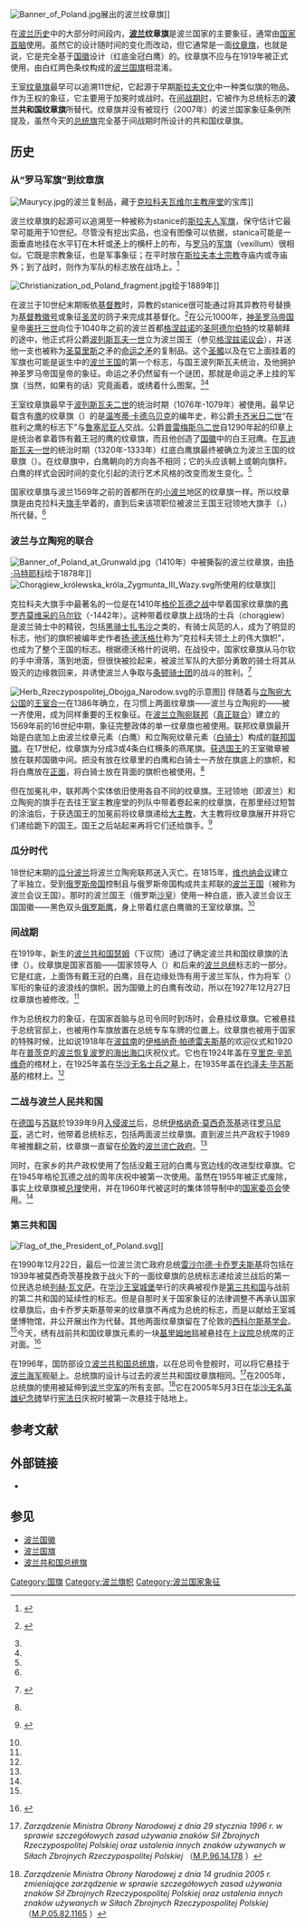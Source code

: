[[File:Banner_of_Poland.jpg|thumb]]展出的波兰纹章旗]]

在[[波兰历史|波兰历史]]中的大部分时间段内，'''[[波兰|波兰]]纹章旗'''是波兰国家的主要象征，通常由[[国家首脑|国家首脑]]使用。虽然它的设计随时间的变化而改动，但它通常是一面[[纹章旗|纹章旗]]，也就是说，它是完全基于[[波兰国徽|国徽]]设计（红底金冠白鹰）的。纹章旗不应与在1919年被正式使用，由白红两色条纹构成的[[波兰国旗|波兰国旗]]相混淆。

王室[[纹章旗|纹章旗]]最早可以追溯11世纪，它起源于早期[[斯拉夫人|斯拉夫文化]]中一种类似旗的物品。作为王权的象征，它主要用于加冕时或战时。在[[波兰历史_(1918年-1939年)|间战期时]]，它被作为总统标志的'''波兰共和国纹章旗'''所替代。纹章旗并没有被现行（2007年）的波兰国家象征条例所提及，虽然今天的[[波兰总统旗|总统旗]]完全基于间战期时所设计的共和国纹章旗。

== 历史 ==
=== 从“罗马军旗”到纹章旗 ===
[[File:Maurycy.jpg|thumb]]的波兰复制品，藏于[[克拉科夫|克拉科夫]][[瓦维尔主教座堂|瓦维尔主教座堂]]的宝库]]

波兰纹章旗的起源可以追溯至一种被称为stanice的[[斯拉夫人|斯拉夫人]][[军旗|军旗]]，保守估计它最早可能用于10世纪。尽管没有挖出实品，也没有图像可以依据，stanica可能是一面垂直地挂在水平钉在木杆或[[矛|矛]]上的横杆上的布，与[[罗马帝国|罗马]]的[[军旗|军旗]]（vexillum）很相似。它既是宗教象征，也是军事象征；在平时放在[[斯拉夫神话|斯拉夫本土宗教]]寺庙内或寺庙外；到了战时，则作为军队的标志放在战场上。<ref name=znamier>{{pl icon}} {{cite book
 | last = Znamierowski
 | first = Alfred
 | title = Stworzony do chwały
 | publisher = Editions Spotkania
 | year = 1995年
 | location = Warsaw
 | pages = 第299页
 | isbn = 83-71-15055-5}}</ref>

[[File:Christianization_od_Poland_fragment.jpg|thumb]]绘于1889年]]

在波兰于10世纪末期昄依[[基督教|基督教]]时，异教的stanice很可能通过将其异教符号替换为[[基督教徽号|基督教徽号]]或象征[[圣灵|圣灵]]的鸽子来完成其基督化。<ref name=pietras>{{pl icon}} {{cite paper
 | author = Pietras, Tomasz
 | title = Od słowiańskich stanic do orzełka wojskowego. Z dziejów polskiej symboliki wojskowej.
 | version = 
 | publisher = 
 | date = 
 | url = http://warsztathistoryka.uni.lodz.pl/heraldyka/wojskowe.pdf
 | format = PDF
 | accessdate = 2007-10-20
 | archive-date = 2020-02-06
 | archive-url = https://web.archive.org/web/20200206024426/http://warsztathistoryka.uni.lodz.pl/heraldyka/wojskowe.pdf
 | dead-url = no
 }}</ref>在公元1000年，[[神圣罗马帝国|神圣罗马帝国]]皇帝[[奥托三世_(神圣罗马帝国)|奥托三世]]向位于1040年之前的波兰首都[[格涅兹诺|格涅兹诺]]的[[布拉格的阿德尔伯特|圣阿德尔伯特]]的坟墓朝拜的途中，他正式将公爵[[波列斯瓦夫一世_(波兰)|波列斯瓦夫一世]]立为波兰国王（参见[[格涅兹诺议会|格涅兹诺议会]]），并送他一支也被称为[[圣莫里斯|圣莫里斯]]之矛的[[命运之矛|命运之矛]]的复制品。这个[[圣髑|圣髑]]以及在它上面挂着的军旗也可能是诞生中的[[波兰王国_(1025年-1385年)|波兰王国]]的第一个标志，与国王波列斯瓦夫统治，及他拥护神圣罗马帝国皇帝的象征。命运之矛仍然留有一个谜团，那就是命运之矛上挂的军旗（当然，如果有的话）究竟画着，或绣着什么图案。<ref name=znamier/><ref name=lileyko/>

王室纹章旗最早于[[波列斯瓦夫二世|波列斯瓦夫二世]]的统治时期（1076年-1079年）被使用。最早记载含有[[鹰|鹰]]的纹章旗（{{lang-pl|chorągiew}}）的是[[温岑蒂·卡德乌贝克|温岑蒂·卡德乌贝克]]的编年史，称公爵[[卡齐米日二世|卡齐米日二世]]“在胜利之鹰的标志下”与[[鲁塞尼亚人|鲁塞尼亚人]]交战。公爵[[普雷梅斯乌二世|普雷梅斯乌二世]]自1290年起的印章上是统治者拿着饰有戴王冠的鹰的纹章旗，而且他创造了[[波兰国徽|国徽]]中的白王冠鹰。在[[瓦迪斯瓦夫一世|瓦迪斯瓦夫一世]]的统治时期（1320年-1333年）红底白鹰旗最终被确立为波兰王国的纹章旗（{{lang-pl|chorągiew Królestwa Polskiego}}）。在纹章旗中，白鹰朝向的方向各不相同；它的头应该朝上或朝向旗杆。白鹰的样式会因时间的变化引起的流行艺术风格的改变而发生变化。<ref name=znamier/>

国家纹章旗与波兰1569年之前的首都所在的[[小波兰|小波兰]]地区的纹章旗一样。所以纹章旗是由克拉科夫[[旗手|旗手]]举着的，直到后来该项职位被波兰王国王冠领地大旗手（{{lang-pl|chorąży wielki koronny}}，{{lang-la|vexillifer regni}}）所代替。<ref name=znamier/>

=== 波兰与立陶宛的联合 ===
[[File:Banner_of_Poland_at_Grunwald.jpg|thumb]]（1410年）中被撕裂的波兰纹章旗，由[[扬·马特耶科|扬·马特耶科]]绘于1878年]]
[[File:Chorągiew_królewska_króla_Zygmunta_III_Wazy.svg|right]]所使用的纹章旗]]

克拉科夫大旗手中最著名的一位是在1410年[[格伦瓦德之战|格伦瓦德之战]]中举着国家纹章旗的[[弗罗齐莫维采的马尔钦|弗罗齐莫维采的马尔钦]]（-1442年）。这种带着纹章旗上战场的士兵（chorągiew）是波兰骑士中的精锐，包括[[扎韦沙·恰尔内|黑骑士扎韦沙]]之类的，有骑士风范的人，成为了明显的标志，他们的旗帜被编年史作者[[扬·德沃格什|扬·德沃格什]]称为“克拉科夫领土上的伟大旗帜”，也成为了整个王国的标志。根据德沃格什的说明，在战役中，国家纹章旗从马尔钦的手中滑落，落到地面，但很快被捡起来，被波兰军队的大部分勇敢的骑士将其从毁灭的边缘救回来，并诱使波兰人争取与[[条顿骑士团|条顿骑士团]]的战斗的胜利。<ref name="długosz">{{pl icon}} {{cite book
 | last = Długosz
 | first = Jan
 | authorlink = Jan Długosz
 | coauthors = transl. J. Mruk, edit. H. Samsonowicz
 | title = Polska Jana Długosza. Wybór z pism
 | publisher = 
 | year = 1984年
 | location = 华沙
 | pages = 
 | url = http://www.staropolska.gimnazjum.com.pl/sredniowiecze/dziejopisarstwo/Dlugosz.html
 | ISBN = 
 | access-date = 2009-08-16
 | archive-url = https://web.archive.org/web/20090529082157/http://www.staropolska.gimnazjum.com.pl/sredniowiecze/dziejopisarstwo/Dlugosz.html
 | archive-date = 2009-05-29
 | dead-url = yes
 }}</ref>

[[File:Herb_Rzeczypospolitej_Obojga_Narodow.svg|thumb]]的示意图]]
伴随着与[[立陶宛大公国|立陶宛大公国]]的[[王室合一|王室合一]]在1386年确立，在习惯上两面纹章旗——波兰与立陶宛的——被一齐使用，成为同样重要的王权象征。在[[波兰立陶宛联邦|波兰立陶宛联邦]]（[[真正联合|真正联合]]）建立的1569年前的16世纪中期，象征完整政体的单一纹章旗也被使用。联邦纹章旗最开始是白底加上由波兰纹章元素（白鹰）和立陶宛纹章元素（[[立陶宛国徽|白骑士]]）构成的[[波兰立陶宛联邦国徽|联邦国徽]]。在17世纪，纹章旗为分成3或4条白红横条的燕尾旗。[[自由选王制|获选国王]]的王室徽章被放在联邦国徽中间。把没有放在纹章里的白鹰和白骑士一齐放在旗底上的旗帜，和将白鹰放在[[正面|正面]]，将白骑士放在背面的旗帜也被使用。<ref name=znamier/>

但在加冕礼中，联邦两个实体依旧使用各自不同的纹章旗。王冠领地（即波兰）和立陶宛的旗手在去往王室主教座堂的列队中带着卷起来的纹章旗，在那里经过短暂的涂油后，于获选国王的加冕前将纹章旗递给[[大主教|大主教]]，大主教将纹章旗展开并将它们递给跪下的国王。国王之后站起来再将它们还给旗手。<ref name=lileyko>{{pl icon}} {{cite book
 | last = Lileyko
 | first = Jerzy
 | title = Regalia polskie
 | publisher = Krajowa Agencja Wydawnicza
 | year = 1987年
 | location = Warsaw
 | page = 第153页
 | ISBN = 83-03-02021-8
}}</ref>

=== 瓜分时代 ===
18世纪末期的[[瓜分波兰|瓜分波兰]]将波兰立陶宛联邦送入灭亡。在1815年，[[维也纳会议|维也纳会议]]建立了半独立，受到[[俄罗斯帝国|俄罗斯帝国]]控制且与俄罗斯帝国构成共主邦联的[[波兰会议王国|波兰王国]]（被称为波兰会议王国）。那时的波兰国王（俄罗斯[[沙皇|沙皇]]）使用一种白底，嵌入波兰会议王国国徽——黑色双头[[俄罗斯国徽|俄罗斯鹰]]，身上带着红底白鹰徽的王室纹章旗。<ref name=znamier/>

=== 间战期 ===


在1919年，新生的[[波兰第二共和国|波兰共和国]][[瑟姆|瑟姆]]（下议院）通过了确定波兰共和国纹章旗的法律（{{lang-pl|chorągiew Rzeczypospolitej Polskiej}}）。纹章旗是国家首脑——国家领导人（{{lang-pl|Naczelnik Państwa}}）和后来的[[波兰总统|波兰总统]]标志的一部分。它是红底，上面饰有戴王冠的白鹰，且在边缘处饰有用于波兰军队，作为将军（{{lang-pl|generał|}}）军衔的象征的波浪线的旗帜。因为国徽上的白鹰有改动，所以在1927年12月27日纹章旗也被修改。<ref name=znamier/>

作为总统权力的象征，在国家首脑与总司令同时到场时，会悬挂纹章旗。它被悬挂于总统官邸上，也被用作车旗放置在总统专车车牌的位置上。纹章旗也被用于国家的特殊时候，比如说1918年在[[波兹南|波兹南]]的[[伊格纳奇·帕德雷夫斯基|伊格纳奇·帕德雷夫斯基]]的欢迎仪式和1920年在[[普茨克|普茨克]]的[[波兰恢复波罗的海出海口|波兰恢复波罗的海出海口]]庆祝仪式。它也在1924年盖在[[亨里克·辛凯维奇|亨里克·辛凯维奇]]的棺材上，在1925年盖在[[华沙无名士兵之墓|华沙无名士兵之墓]]上，在1935年盖在[[约泽夫·毕苏斯基|约泽夫·毕苏斯基]]的棺材上。<ref name=znamier/>

=== 二战与波兰人民共和国 ===
在[[纳粹德国|德国]]与[[苏联|苏联]]於1939年9月[[波兰战役|入侵波兰]]后，总统[[伊格纳奇·莫西奇茨基|伊格纳奇·莫西奇茨基]]逃往[[罗马尼亚|罗马尼亚]]，逃亡时，他带着总统标志，包括两面波兰纹章旗。直到波兰共产政权于1989年被推翻之前，纹章旗一直留在[[伦敦|伦敦]]的[[波兰流亡政府|波兰流亡政府]]。<ref name=znamier/>

同时，在家乡的共产政权使用了包括没戴王冠的白鹰与宽边线的改进型纹章旗。它在1945年格伦瓦德之战的周年庆祝中被第一次使用。虽然在1955年被正式废除，事实上纹章旗被[[波兰总理|总理]]使用，并在1960年代被这时的集体领导制中的[[波兰国家委员会|国家委员会]]使用。<ref name=znamier/>

=== 第三共和国 ===
[[File:Flag_of_the_President_of_Poland.svg|thumb]]]]

{{Main|波兰共和国总统旗}}

在1990年12月22日，最后一位波兰流亡政府总统[[雷沙尔德·卡乔罗夫斯基|雷沙尔德·卡乔罗夫斯基]]将包括在1939年被莫西奇茨基挽救于战火下的一面纹章旗的总统标志递给波兰战后的第一位民选总统[[列赫·瓦文萨|列赫·瓦文萨]]。在[[华沙王室城堡|华沙王室城堡]]举行的庆典被视作是[[波兰历史_(1989年-现在)|第三共和国]]与战前的第二共和国的延续性的标志。但是自那时关于国家象征的法律调整不再承认国家纹章旗后，由卡乔罗夫斯基带来的纹章旗不再成为总统的标志，而是以献给王室城堡博物馆，并公开展出作为代替。其他两面纹章旗留在了伦敦的[[波兰学会及西科尔斯基博物馆|西科尔斯基学会]]。<ref name=znamier/>今天，绣有战前共和国纹章旗元素的一块[[基里姆地毯|基里姆地毯]]被悬挂在[[波兰上议院|上议院]]总统席的正对面。<ref>{{pl icon}} {{cite web
 |last=Mycielska 
 |first=Dorota 
 |authorlink= 
 |coauthors= 
 |title=Sala obrad Senatu 
 |work=Senat Rzeczypospolitej Polskiej 
 |publisher=Kancelaria Senatu RP 
 |date=1997年9月，2006年1月更新 
 |url = http://www.senat.gov.pl/senatrp/noty/sala.pdf 
 |format=PDF 
 |doi= 
 |accessdate=2007-10-28 
 |deadurl=yes 
 |archiveurl = https://web.archive.org/web/20100216041109/http://www.senat.gov.pl/senatrp/noty/sala.pdf 
 |archivedate=2010-02-16 
}}</ref>

在1996年，国防部设立[[波兰共和国总统旗|波兰共和国总统旗]]，以在总司令登舰时，可以将它悬挂于[[波兰海军|波兰海军]]舰艇上。总统旗的设计与过去的波兰共和国纹章旗相同。<ref>{{pl icon}} ''Zarządzenie Ministra Obrony Narodowej z dnia 29 stycznia 1996 r. w sprawie szczegółowych zasad używania znaków Sił Zbrojnych Rzeczypospolitej Polskiej oraz ustalenia innych znaków używanych w Siłach Zbrojnych Rzeczypospolitej Polskiej'' （[http://www.abc.com.pl/serwis/mp/1996/0178.htm M.P.96.14.178] {{webarchive|url=https://web.archive.org/web/20070930015219/http://www.abc.com.pl/serwis/mp/1996/0178.htm |date=2007-09-30 }}）</ref>在2005年，总统旗的使用被延伸到[[波兰空军|波兰空军]]的所有支部。<ref>{{pl icon}} ''Zarządzenie Ministra Obrony Narodowej z dnia 14 grudnia 2005 r. zmieniające zarządzenie w sprawie szczegółowych zasad używania znaków Sił Zbrojnych Rzeczypospolitej Polskiej oraz ustalenia innych znaków używanych w Siłach Zbrojnych Rzeczypospolitej Polskiej'' （[http://www.abc.com.pl/serwis/mp/2005/1165.htm M.P.05.82.1165] {{webarchive|url=https://web.archive.org/web/20070930033325/http://www.abc.com.pl/serwis/mp/2005/1165.htm |date=2007-09-30 }}）</ref>它在2005年5月3日在[[华沙无名英雄纪念碑|华沙无名英雄纪念碑]]举行[[五三宪法|宪法日]]庆祝时被第一次悬挂于陆地上。

== 参考文献 ==
{{Reflist}}

== 外部链接 ==
* {{cite web
 |last         = Kromer
 |first        = Adam
 |title        = Polskie flagi i chorągwie
 |work         = Chorągiew Królestwa Polskiego
 |url          = http://www.akromer.republika.pl/flagi_chor.html
 |accessdate   = 2007-08-02
 |language     = pl
 |archive-url  = https://web.archive.org/web/20070805022058/http://akromer.republika.pl/flagi_chor.html
 |archive-date = 2007-08-05
 |dead-url     = yes
}}

== 参见 ==
{{Portal box|波兰|紋章及旗幟}}
* [[波兰国徽|波兰国徽]]
* [[波兰国旗|波兰国旗]]
* [[波兰共和国总统旗|波兰共和国总统旗]]

[[Category:国旗|Category:国旗]]
[[Category:波兰旗帜|Category:波兰旗帜]]
[[Category:波兰国家象征|Category:波兰国家象征]]